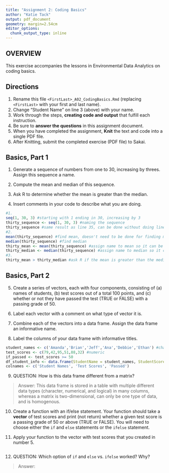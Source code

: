 ```yaml
---
title: "Assignment 2: Coding Basics"
author: "Katie Tack"
output: pdf_document
geometry: margin=2.54cm
editor_options: 
  chunk_output_type: inline
---
```


## OVERVIEW

This exercise accompanies the lessons in Environmental Data Analytics on coding basics.

## Directions

1.  Rename this file `<FirstLast>_A02_CodingBasics.Rmd` (replacing `<FirstLast>` with your first and last name).
2.  Change "Student Name" on line 3 (above) with your name.
3.  Work through the steps, **creating code and output** that fulfill each instruction.
4.  Be sure to **answer the questions** in this assignment document.
5.  When you have completed the assignment, **Knit** the text and code into a single PDF file.
6.  After Knitting, submit the completed exercise (PDF file) to Sakai.

## Basics, Part 1

1.  Generate a sequence of numbers from one to 30, increasing by threes. Assign this sequence a name.

2.  Compute the mean and median of this sequence.

3.  Ask R to determine whether the mean is greater than the median.

4.  Insert comments in your code to describe what you are doing.

```r
#1. 
seq(1, 30, 3) #starting with 1 ending in 30, increasing by 3
thirty_sequence <- seq(1, 30, 3) #naming the sequence
thirty_sequence #same result as line 35, can be done without doing line 35 first
#2. 
mean(thirty_sequence) #find mean, doesn't need to be done for finding mean > median
median(thirty_sequence) #find median
thirty_mean <- mean(thirty_sequence) #assign name to mean so it can be used later
thirty_median <- median(thirty_sequence) #assign name to median so it can be used later
#3. 
thirty_mean > thirty_median #ask R if the mean is greater than the median
```

## Basics, Part 2

5.  Create a series of vectors, each with four components, consisting of (a) names of students, (b) test scores out of a total 100 points, and (c) whether or not they have passed the test (TRUE or FALSE) with a passing grade of 50.

6.  Label each vector with a comment on what type of vector it is.

7.  Combine each of the vectors into a data frame. Assign the data frame an informative name.

8.  Label the columns of your data frame with informative titles.

```r
student_names <- c('Amanda','Brian','Jeff','Ana','Debbie','Ethan') #character
test_scores <- c(79,42,95,51,88,32) #numeric
if_passed <- test_scores >= 50
df_student_info <- data.frame(StudentName = student_names, StudentScores = test_scores, Passed = if_passed)
colnames <- c('Student Names', 'Test Scores', 'Passed')
```

9.  QUESTION: How is this data frame different from a matrix?

> Answer: This data frame is stored in a table with multiple different data types (character, numerical, and logical) in many columns, whereas a matrix is two-dimensional, can only be one type of data, and is homogenous. 

10. Create a function with an if/else statement. Your function should take a **vector** of test scores and print (not return) whether a given test score is a passing grade of 50 or above (TRUE or FALSE). You will need to choose either the `if` and `else` statements or the `ifelse` statement. 

11. Apply your function to the vector with test scores that you created in number 5.

```r

```

12. QUESTION: Which option of `if` and `else` vs. `ifelse` worked? Why?

> Answer:
